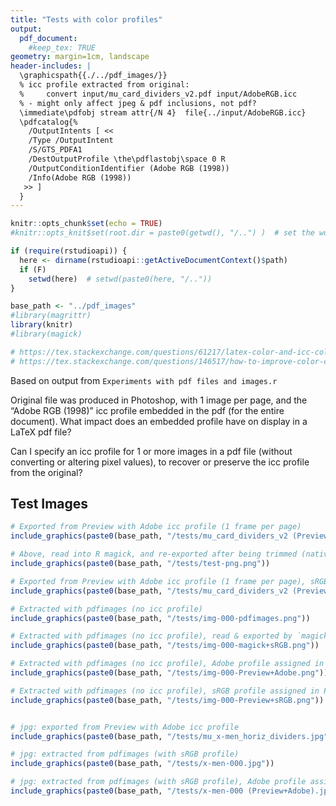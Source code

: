 ```yaml
---
title: "Tests with color profiles"
output: 
  pdf_document:
    #keep_tex: TRUE
geometry: margin=1cm, landscape
header-includes: |
  \graphicspath{{./../pdf_images/}}
  % icc profile extracted from original:
  %     convert input/mu_card_dividers_v2.pdf input/AdobeRGB.icc
  % - might only affect jpeg & pdf inclusions, not pdf?
  \immediate\pdfobj stream attr{/N 4}  file{../input/AdobeRGB.icc}
  \pdfcatalog{%
    /OutputIntents [ <<
    /Type /OutputIntent
    /S/GTS_PDFA1
    /DestOutputProfile \the\pdflastobj\space 0 R
    /OutputConditionIdentifier (Adobe RGB (1998))
    /Info(Adobe RGB (1998))
   >> ]
  }
---
```

```r
knitr::opts_chunk$set(echo = TRUE)
#knitr::opts_knit$set(root.dir = paste0(getwd(), "/..") )  # set the working directory for R code chunks to the parent directory: works for R, but not LaTeX

if (require(rstudioapi)) {
  here <- dirname(rstudioapi::getActiveDocumentContext()$path)
  if (F)
    setwd(here)  # setwd(paste0(here, "/.."))
}

base_path <- "../pdf_images"
#library(magrittr)
library(knitr)
#library(magick)

# https://tex.stackexchange.com/questions/61217/latex-color-and-icc-color-profiles
# https://tex.stackexchange.com/questions/146517/how-to-improve-color-consistency-of-bitmap-pictures-from-native-format-to-target

```

```{=latex}
% original resolution was 150 dpi, but I'm using slightly higher to shrink full-sized images to fit on the page with the code statements
% (I care about color, not resolution, but I want things to be the same size / resolution, despite different pixel sizes)

\pdfpxdimen=1in    
\divide\pdfpxdimen by 200

% automatically insert a page break after each graphic, so the following code echo appears above the corresponding image

\let\includegraphicsOG\includegraphics
\renewcommand{\includegraphics}[2][]{%
  \includegraphicsOG[#1]{#2}
  \pagebreak
}
```

Based on output from `Experiments with pdf files and images.r`

Original file was produced in Photoshop, with 1 image per page, and the "Adobe RGB (1998)" icc profile embedded in the pdf (for the entire document).
What impact does an embedded profile have on display in a LaTeX pdf file?

Can I specify an icc profile for 1 or more images in a pdf file (without converting or altering pixel values), to recover or preserve the icc profile from the original?

## Test Images

\pagebreak

```r
# Exported from Preview with Adobe icc profile (1 frame per page)
include_graphics(paste0(base_path, "/tests/mu_card_dividers_v2 (Preview-Adobe).png"))

# Above, read into R magick, and re-exported after being trimmed (native resolution and Adobe icc profile)
include_graphics(paste0(base_path, "/tests/test-png.png"))

# Exported from Preview with Adobe icc profile (1 frame per page), sRGB profile assigned (colours appear washed out in Preview)
include_graphics(paste0(base_path, "/tests/mu_card_dividers_v2 (Preview-Adobe+sRGB).png"))

# Extracted with pdfimages (no icc profile)
include_graphics(paste0(base_path, "/tests/img-000-pdfimages.png"))

# Extracted with pdfimages (no icc profile), read & exported by `magick`, sRGB profile assigned
include_graphics(paste0(base_path, "/tests/img-000-magick+sRGB.png"))

# Extracted with pdfimages (no icc profile), Adobe profile assigned in Preview
include_graphics(paste0(base_path, "/tests/img-000-Preview+Adobe.png"))

# Extracted with pdfimages (no icc profile), sRGB profile assigned in Preview (same one `magick` would assign)
include_graphics(paste0(base_path, "/tests/img-000-Preview+sRGB.png"))


# jpg: exported from Preview with Adobe icc profile
include_graphics(paste0(base_path, "/tests/mu_x-men_horiz_dividers.jpg"))

# jpg: extracted from pdfimages (with sRGB profile)
include_graphics(paste0(base_path, "/tests/x-men-000.jpg"))

# jpg: extracted from pdfimages (with sRGB profile), Adobe profile assigned in Preview
include_graphics(paste0(base_path, "/tests/x-men-000 (Preview+Adobe).jpg"))

```
